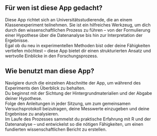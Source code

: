 ## Für wen ist diese App gedacht?
Diese App richtet sich an Universitätsstudierende, die an einem Klassenexperiment teilnehmen. Sie ist ein hilfreiches Werkzeug, um dich durch den wissenschaftlichen Prozess zu führen – von der Formulierung einer Hypothese über die Datenanalyse bis hin zur Interpretation der Ergebnisse.  
Egal ob du neu in experimentellen Methoden bist oder deine Fähigkeiten vertiefen möchtest – diese App bietet dir einen strukturierten Ansatz und wertvolle Einblicke in den Forschungsprozess.

## Wie benutzt man diese App?
Navigiere durch die einzelnen Abschnitte der App, um während des Experiments den Überblick zu behalten.  
Du beginnst mit der Sichtung der Hintergrundmaterialien und der Abgabe deiner Hypothese.  
Folge den Anleitungen in jeder Sitzung, um zum gemeinsamen Versuchsprotokoll beizutragen, deine Messwerte einzugeben und deine Ergebnisse zu analysieren.  
Im Laufe des Prozesses sammelst du praktische Erfahrung mit R und der Datenanalyse – und entwickelst so die nötigen Fähigkeiten, um einen fundierten wissenschaftlichen Bericht zu erstellen.
